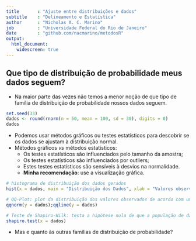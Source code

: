 ```yaml
---
title       : "Ajuste entre distribuições e dados"
subtitle    : "Delineamento e Estatística"
author      : "Nicholas A. C. Marino"
job         : "Universidade Federal do Rio de Janeiro"
date        : "github.com/nacmarino/metodosR"
output:
  html_document:
    widescreen: true
---
```


## Que tipo de distribuição de probabilidade meus dados seguem?

* Na maior parte das vezes não temos a menor noção de que tipo de família de distribuição de probabilidade nossos dados seguem.


```r
set.seed(33)
dados <- round(rnorm(n = 50, mean = 100, sd = 30), digits = 0)
dados
```

* Podemos usar métodos gráficos ou testes estatísticos para descobrir se os dados se ajustam à distribuição normal.
* Métodos gráficos _vs_ métodos estatísticos:  
    + Os testes estatísticos são influenciados pelo tamanho da amostra;  
    + Os testes estatísticos são influenciados por outliers;  
    + Estes testes estatísticos são sensíveis à desvios na normalidade.  
    + __Minha recomendação__: use a visualização gráfica.  

```r
# histograma de distribuição dos dados gerados
hist(x = dados, main = "Distribuição dos Dados", xlab = "Valores observados", ylab = "Frequência", freq = FALSE)

# QQ-Plot: plot da distribuição dos valores observados de acordo com uma expectativa teórica baseado nos quantis da distribuição
qqnorm(y = dados);qqline(y = dados)

# Teste de Shapiro-Wilk: testa a hipótese nula de que a população de dados segue a distribuição normal
shapiro.test(x = dados)
```

* Mas e quanto às outras famílias de distribuição de probabilidade?


